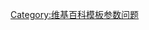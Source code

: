 {{Possibly empty category}}
{{Wikipedia category
|hidden=yes
|tracking=yes
|description=页面通过'''[[Template:AllMovie_title|Template:AllMovie title]]'''自动加入此分类。
}}
{{Polluted category}}

[[Category:维基百科模板参数问题|Category:维基百科模板参数问题]]